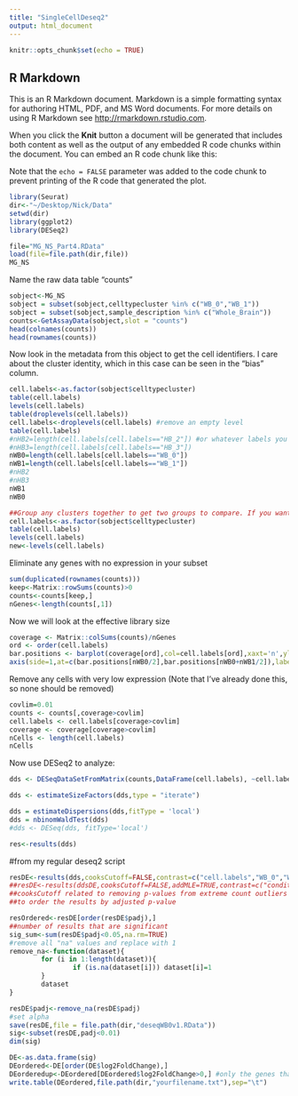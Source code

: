 ```yaml
---
title: "SingleCellDeseq2"
output: html_document
---
```


```r
knitr::opts_chunk$set(echo = TRUE)
```

## R Markdown

This is an R Markdown document. Markdown is a simple formatting syntax for authoring HTML, PDF, and MS Word documents. For more details on using R Markdown see <http://rmarkdown.rstudio.com>.

When you click the **Knit** button a document will be generated that includes both content as well as the output of any embedded R code chunks within the document. You can embed an R code chunk like this:


Note that the `echo = FALSE` parameter was added to the code chunk to prevent printing of the R code that generated the plot.

```r
library(Seurat)
dir<-"~/Desktop/Nick/Data"
setwd(dir)
library(ggplot2)
library(DESeq2)

```

```r
file="MG_NS_Part4.RData"
load(file=file.path(dir,file))
MG_NS
```

Name the raw data table "counts"


```r
sobject<-MG_NS
sobject = subset(sobject,celltypecluster %in% c("WB_0","WB_1"))
sobject = subset(sobject,sample_description %in% c("Whole_Brain"))
counts<-GetAssayData(sobject,slot = "counts")
head(colnames(counts))
head(rownames(counts))
```

Now look in the metadata from this object to get the cell identifiers. I care about the cluster identity, which in this case can be seen in the "bias" column. 

```r
cell.labels<-as.factor(sobject$celltypecluster)
table(cell.labels)
levels(cell.labels)
table(droplevels(cell.labels))
cell.labels<-droplevels(cell.labels) #remove an empty level
table(cell.labels)
#nHB2=length(cell.labels[cell.labels=="HB_2"]) #or whatever labels you used
#nHB3=length(cell.labels[cell.labels=="HB_3"])
nWB0=length(cell.labels[cell.labels=="WB_0"])
nWB1=length(cell.labels[cell.labels=="WB_1"])
#nHB2
#nHB3
nWB1
nWB0

##Group any clusters together to get two groups to compare. If you want to isolate two clusters, use the subset method above instead. 
cell.labels<-as.factor(sobject$celltypecluster)
table(cell.labels)
levels(cell.labels)
new<-levels(cell.labels)
```


Eliminate any genes with no expression in your subset

```r
sum(duplicated(rownames(counts)))
keep<-Matrix::rowSums(counts)>0
counts<-counts[keep,]
nGenes<-length(counts[,1])
```
Now we will look at the effective library size

```r
coverage <- Matrix::colSums(counts)/nGenes
ord <- order(cell.labels)
bar.positions <- barplot(coverage[ord],col=cell.labels[ord],xaxt='n',ylab="Counts per gene")
axis(side=1,at=c(bar.positions[nWB0/2],bar.positions[nWB0+nWB1/2]),labels=c("WB0","WB1"),tick=FALSE)
```
Remove any cells with very low expression (Note that I've already done this, so none should be removed)

```r
covlim=0.01
counts <- counts[,coverage>covlim]
cell.labels <- cell.labels[coverage>covlim]
coverage <- coverage[coverage>covlim]
nCells <- length(cell.labels)
nCells
```
Now use DESeq2 to analyze: 

```r
dds <- DESeqDataSetFromMatrix(counts,DataFrame(cell.labels), ~cell.labels)
```
```r
dds <- estimateSizeFactors(dds,type = "iterate")

```
```r
dds = estimateDispersions(dds,fitType = 'local')
dds = nbinomWaldTest(dds)
#dds <- DESeq(dds, fitType='local')
```

```r
res<-results(dds)
```



#from my regular deseq2 script

```r
resDE<-results(dds,cooksCutoff=FALSE,contrast=c("cell.labels","WB_0","WB_1"))
##resDE<-results(ddsDE,cooksCutoff=FALSE,addMLE=TRUE,contrast=c("condition","treated","control"))
##cooksCutoff related to removing p-values from extreme count outliers
##to order the results by adjusted p-value

resOrdered<-resDE[order(resDE$padj),]
##number of results that are significant
sig_sum<-sum(resDE$padj<0.05,na.rm=TRUE)
#remove all "na" values and replace with 1
remove_na<-function(dataset){
        for (i in 1:length(dataset)){
                if (is.na(dataset[i])) dataset[i]=1
        }
        dataset
}
```

```r
resDE$padj<-remove_na(resDE$padj)
#set alpha
save(resDE,file = file.path(dir,"deseqWB0v1.RData"))
sig<-subset(resDE,padj<0.01)
dim(sig)
```

```r
DE<-as.data.frame(sig)
DEordered<-DE[order(DE$log2FoldChange),]
DEorderedup<-DEordered[DEordered$log2FoldChange>0,] #only the genes that increased
write.table(DEordered,file.path(dir,"yourfilename.txt"),sep="\t")
```






